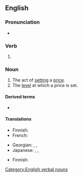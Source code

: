 ==English==

===Pronunciation===
* {{IPA|en|/ˈpɹaɪsɪŋ/}}

===Verb===
{{head|en|verb form}}

# {{present participle of|en|price|nocat=1}}

===Noun===
{{wikipedia}}
{{en-noun|~}}

# The act of [[setting]] a [[price]].
# The [[level]] at which a price is set.

====Derived terms====
* {{l|en|road pricing}}

====Translations====
{{trans-top|act}}
* Finnish: {{t+|fi|hinnoittelu}}
* French: {{t+|fr|pricing|m}}
{{trans-mid}}
* Georgian: {{t|ka|ფასწარმოქმნა|sc=Geor}}, {{t|ka|ფასის დადგენა|sc=Geor}}, {{t|ka|ფასის კალკულირება|sc=Geor}}
* Japanese: {{t|ja|値付け|tr=nezuke}}, {{t|ja|値決め|tr=negime}}, {{t+|ja|プライシング|tr=puraishingu}}
{{trans-bottom}}

{{trans-top|level}}
* Finnish: {{t+|fi|hinnoittelu}}
{{trans-mid}}
{{trans-bottom}}
[[Category:English verbal nouns]]